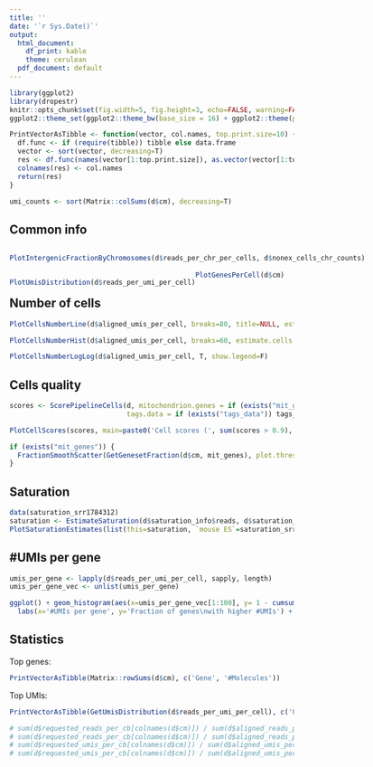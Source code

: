 ```yaml
---
title: ''
date: '`r Sys.Date()`'
output:
  html_document:
    df_print: kable
    theme: cerulean
  pdf_document: default
---
```


<!--
Input parameters:
  * d: data, obtained after dropEst run.
  * mit_genes: list of mitochondrion genes. Optional.
  * tags_data: list of data, obrained after dropTag run. Optional.
-->

<style>
  .float_left {
    float:left;
  }
  .float_right {
    float:right;
  }
</style>

```r
library(ggplot2)
library(dropestr)
knitr::opts_chunk$set(fig.width=5, fig.height=3, echo=FALSE, warning=FALSE, message=FALSE)
ggplot2::theme_set(ggplot2::theme_bw(base_size = 16) + ggplot2::theme(plot.title = ggplot2::element_text(hjust = 0.5)))

PrintVectorAsTibble <- function(vector, col.names, top.print.size=10) {
  df.func <- if (require(tibble)) tibble else data.frame
  vector <- sort(vector, decreasing=T)
  res <- df.func(names(vector[1:top.print.size]), as.vector(vector[1:top.print.size]))
  colnames(res) <- col.names
  return(res)
}
```

```r
umi_counts <- sort(Matrix::colSums(d$cm), decreasing=T)
```

## Common info
<div class = "row">
<div class = "float_left">
```r
PlotIntergenicFractionByChromosomes(d$reads_per_chr_per_cells, d$nonex_cells_chr_counts)
```
</div>
<div class = "float_left">
```r
PlotUmisDistribution(d$reads_per_umi_per_cell)
```
</div>
</div>

<div class = "row">
<div class = "col-md-6">
```r
par(mar = c(4, 4, 0.5, 0))
PlotReadsPerUmiByCells(d$mean_reads_per_umi, umi_counts, cex.lab=1.4)
```
</div>
<div class = "col-md-6">
```r
PlotGenesPerCell(d$cm)
```
</div>
</div>

## Number of cells
<div class = "row">
<div class = "col-md-6">
```r
PlotCellsNumberLine(d$aligned_umis_per_cell, breaks=80, title=NULL, estimate.cells.number=T)
```
</div>
<div class = "col-md-6">
```r
PlotCellsNumberHist(d$aligned_umis_per_cell, breaks=60, estimate.cells.number=T, show.legend=F)
```
</div>
</div>
<div class = "row">
```r
PlotCellsNumberLogLog(d$aligned_umis_per_cell, T, show.legend=F)
```
</div>

## Cells quality
```r
scores <- ScorePipelineCells(d, mitochondrion.genes = if (exists("mit_genes")) mit_genes else NULL,
                             tags.data = if (exists("tags_data")) tags_data else NULL)
```

<div class = "row">
<div class = "col-md-6">
```r
PlotCellScores(scores, main=paste0('Cell scores (', sum(scores > 0.9), ' cells > 0.9)'), y.threshold=0.9)
```
</div>
<div class = "col-md-6">
```r
if (exists("mit_genes")) {
  FractionSmoothScatter(GetGenesetFraction(d$cm, mit_genes), plot.threshold=T, main='Mirochondrial fraction')
}
```
</div>
</div>

<div class = "row">
<div class = "col-md-6">
## Saturation
```r
data(saturation_srr1784312)
saturation <- EstimateSaturation(d$saturation_info$reads, d$saturation_info$cbs, sort(Matrix::colSums(d$cm), decreasing=T))
PlotSaturationEstimates(list(this=saturation, `mouse ES`=saturation_srr1784312))
```
</div>
<div class = "col-md-6">
## #UMIs per gene
```r
umis_per_gene <- lapply(d$reads_per_umi_per_cell, sapply, length)
umis_per_gene_vec <- unlist(umis_per_gene)

ggplot() + geom_histogram(aes(x=umis_per_gene_vec[1:100], y= 1 - cumsum(..count../sum(..count..))), bins=50, col=I('black')) + ggplot2::scale_x_log10(expand=c(0, 0.0)) + 
  labs(x='#UMIs per gene', y='Fraction of genes\nwith higher #UMIs') + ggplot2::annotation_logticks(sides='b')
```
</div>
</div>

## Statistics
<div class = "row">
<div class = "col-md-6">
Top genes:
```r
PrintVectorAsTibble(Matrix::rowSums(d$cm), c('Gene', '#Molecules'))
```
</div>
<div class = "col-md-6">
Top UMIs:
```r
PrintVectorAsTibble(GetUmisDistribution(d$reads_per_umi_per_cell), c('UMI', '#Molecules'), 10)
```
</div>
</div>

```r
# sum(d$requested_reads_per_cb[colnames(d$cm)]) / sum(d$aligned_reads_per_cell)
# sum(d$requested_reads_per_cb[colnames(d$cm)]) / sum(d$aligned_reads_per_cell[colnames(d$cm)])
# sum(d$requested_umis_per_cb[colnames(d$cm)]) / sum(d$aligned_umis_per_cell)
# sum(d$requested_umis_per_cb[colnames(d$cm)]) / sum(d$aligned_umis_per_cell[colnames(d$cm)])
```

